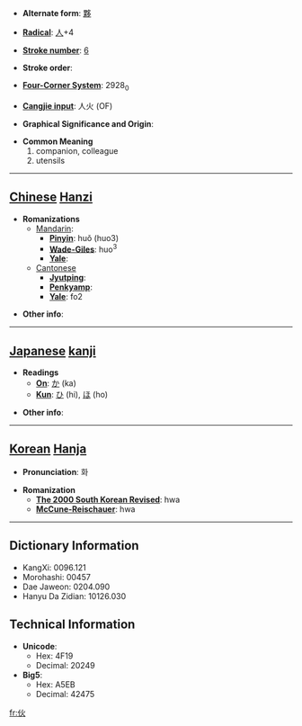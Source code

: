 * '''Alternate form''': [[夥]]

* '''[[Wiktionary:Chinese radical index| Radical]]''': [[Wiktionary:Chinese radical index 人|人]]+4

* '''[[Wiktionary:Chinese total strokes index|Stroke number]]''': [[Wiktionary:Chinese total strokes index 6|6]]

* '''Stroke order''': 

* '''[[Wiktionary:Chinese four corner index|Four-Corner System]]''': 2928<sub>0</sub>

* '''[[Wiktionary:Chinese Cangjie index|Cangjie input]]''': 人火 (OF)

* '''Graphical Significance and Origin''': 

* '''Common Meaning'''
*#companion, colleague
*# utensils


----

== [[Chinese]] [[Hanzi]] ==

* '''Romanizations'''
** [[Mandarin]]:
*** '''[[Pinyin]]''': huǒ (huo3)
*** '''[[Wade-Giles]]''': huo<sup>3</sup>
*** '''[[Yale]]''': 
**[[Cantonese]]
***'''[[Jyutping]]''':
***'''[[Penkyamp]]''': 
***'''[[Yale]]''': fo2

* '''Other info''': 

----

== [[Japanese]] [[kanji]] ==

* '''Readings'''
** '''[[On]]''': [[か]] (ka)
** '''[[Kun]]''': [[ひ]] (hi), [[ほ]] (ho)

* '''Other info''':  

----

== [[Korean]] [[Hanja]] ==

* '''Pronunciation''': 화

* '''Romanization'''
** '''[[The 2000 South Korean Revised Romanization|The 2000 South Korean Revised]]''': hwa
** '''[[McCune-Reischauer]]''': hwa

----

== Dictionary Information ==

* KangXi: 0096.121
* Morohashi: 00457
* Dae Jaweon: 0204.090
* Hanyu Da Zidian: 10126.030

== Technical Information ==

* '''Unicode''':
** Hex: 4F19
** Decimal: 20249
* '''Big5''':
** Hex: A5EB
** Decimal: 42475

[[fr:伙]]